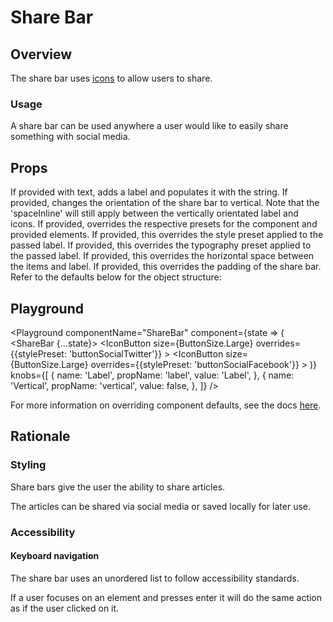 

# Share Bar

## Overview

The share bar uses [icons](/components/icons) to allow users to share.

### Usage

A share bar can be used anywhere a user would like to easily share something with social media.

## Props

<LegacyBlock marginTop="sizing040">
  <Prop name="label" type="string">
    If provided with text, adds a label and populates it with the string.
  </Prop>
  <Prop name="vertical" type="boolean" defaut="false">
    If provided, changes the orientation of the share bar to vertical. Note that the 'spaceInline' will still apply between the vertically orientated label and icons.
  </Prop>
  <Prop name="overrides" type="object">
    If provided, overrides the respective presets for the component and provided elements.
    <Prop name="label" type="object">
      <Prop name="stylePreset" type="MQ<StylePresetKeys>">
        If provided, this overrides the style preset applied to the passed label.
      </Prop>
      <Prop name="typographyPreset" type="MQ<TypographyPresetKeys>">
        If provided, this overrides the typography preset applied to the passed label.
      </Prop>
      <Prop name="spaceInline" type="MQ<SpacePresetKeys>">
        If provided, this overrides the horizontal space between the items and label.
      </Prop>
      <Prop name="spaceInset" type="MQ<PaddingPresetKeys>">
       If provided, this overrides the padding of the share bar.
      </Prop>
    </Prop>
    Refer to the defaults below for the object structure:
    <CodeFromDefaultPresets componentName="shareBar" />
  </Prop>
</LegacyBlock>

## Playground

<Playground
  componentName="ShareBar"
  component={state => (
    <ShareBar {...state}>
      <IconButton
        size={ButtonSize.Large}
        overrides={{stylePreset: 'buttonSocialTwitter'}}
      >
        <Twitter />
      </IconButton>
      <IconButton
        size={ButtonSize.Large}
        overrides={{stylePreset: 'buttonSocialFacebook'}}
      >
        <Facebook />
      </IconButton>
    </ShareBar>
  )}
  knobs={[
    {
      name: 'Label',
      propName: 'label',
      value: 'Label',
    },
    {
      name: 'Vertical',
      propName: 'vertical',
      value: false,
    },
  ]}
/>

For more information on overriding component defaults, see the docs [here](/theming/component-defaults).

## Rationale

### Styling

Share bars give the user the ability to share articles.

The articles can be shared via social media or saved locally for later use.

### Accessibility

#### Keyboard navigation

The share bar uses an unordered list to follow accessibility standards.

If a user focuses on an element and presses enter it will do the same action as if the user clicked on it.
